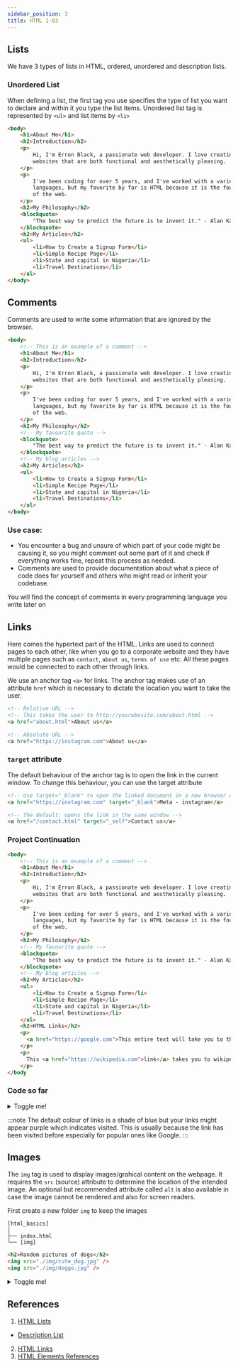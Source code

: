 ```yaml
---
sidebar_position: 3
title: HTML 1-03
---
```



## Lists

We have 3 types of lists in HTML, ordered, unordered and description lists.

### Unordered List

When defining a list, the first tag you use specifies the type of list you want to declare and within it you type the list items. Unordered list tag is represented by `<ul>` and list items by `<li>`

```html showLineNumbers {17-21}
<body>
    <h1>About Me</h1>
    <h2>Introduction</h2>
    <p>
        Hi, I'm Erron Black, a passionate web developer. I love creating
        websites that are both functional and aesthetically pleasing.
    </p>
    <p>
        I've been coding for over 5 years, and I've worked with a variety of
        languages, but my favorite by far is HTML because it is the foundation
        of the web.
    </p>
    <h2>My Philosophy</h2>
    <blockquote>
        "The best way to predict the future is to invent it." - Alan Kay
    </blockquote>
    <h2>My Articles</h2>
    <ul>
        <li>How to Create a Signup Form</li>
        <li>Simple Recipe Page</li>
        <li>State and capital in Nigeria</li>
        <li>Travel Destinations</li>
    </ul>
</body>
```

## Comments

Comments are used to write some information that are ignored by the browser.

```html showLineNumbers {2,15,19}
<body>
    <!-- This is an example of a comment -->
    <h1>About Me</h1>
    <h2>Introduction</h2>
    <p>
        Hi, I'm Erron Black, a passionate web developer. I love creating
        websites that are both functional and aesthetically pleasing.
    </p>
    <p>
        I've been coding for over 5 years, and I've worked with a variety of
        languages, but my favorite by far is HTML because it is the foundation
        of the web.
    </p>
    <h2>My Philosophy</h2>
    <!-- My favourite quote -->
    <blockquote>
        "The best way to predict the future is to invent it." - Alan Kay
    </blockquote>
    <!-- My blog articles -->
    <h2>My Articles</h2>
    <ul>
        <li>How to Create a Signup Form</li>
        <li>Simple Recipe Page</li>
        <li>State and capital in Nigeria</li>
        <li>Travel Destinations</li>
    </ul>
</body>
```

### Use case:

-   You encounter a bug and unsure of which part of your code might be causing it, so you might comment out some part of it and check if everything works fine, repeat this process as needed.
-   Comments are used to provide documentation about what a piece of code does for yourself and others who might read or inherit your codebase.

You will find the concept of comments in every programming language you write later on

## Links

Here comes the hypertext part of the HTML. Links are used to connect pages to each other, like when you go to a corporate website and they have multiple pages such as `contact`, `about us`, `terms of use` etc. All these pages would be connected to each other through links.

We use an anchor tag `<a>` for links. The anchor tag makes use of an attribute `href` which is necessary to dictate the location you want to take the user.

```html
<!-- Relative URL -->
<!-- This takes the user to http://yourwbesite.com/about.html -->
<a href="about.html">About us</a>

<!-- Absolute URL -->
<a href="https://instagram.com">About us</a>
```

### `target` attribute

The default behaviour of the anchor tag is to open the link in the current window. To change this behaviour, you can use the target attribute

```html
<!-- Use target="_blank" to open the linked document in a new browser window or tab: -->
<a href="https://instagram.com" target="_blank">Meta - instagram</a>

<!-- The default: opens the link in the same window -->
<a href="/contact.html" target="_self">Contact us</a>
```

### Project Continuation

```html showLineNumbers
<body>
    <!-- This is an example of a comment -->
    <h1>About Me</h1>
    <h2>Introduction</h2>
    <p>
        Hi, I'm Erron Black, a passionate web developer. I love creating
        websites that are both functional and aesthetically pleasing.
    </p>
    <p>
        I've been coding for over 5 years, and I've worked with a variety of
        languages, but my favorite by far is HTML because it is the foundation
        of the web.
    </p>
    <h2>My Philosophy</h2>
    <!-- My favourite quote -->
    <blockquote>
        "The best way to predict the future is to invent it." - Alan Kay
    </blockquote>
    <!-- My blog articles -->
    <h2>My Articles</h2>
    <ul>
        <li>How to Create a Signup Form</li>
        <li>Simple Recipe Page</li>
        <li>State and capital in Nigeria</li>
        <li>Travel Destinations</li>
    </ul>
    <h2>HTML Links</h2>
    <p>
      <a href="https://google.com">This entire text will take you to the Google homepage</a>
    </p>
    <p>
      This <a href="https://wikipedia.com">link</a> takes you to wikipedia.
    </p>
</body
```

### Code so far

<details>
    <summary>Toggle me!</summary>
    <HtmlOutput>
        <h1>About Me</h1>
        <h2>Introduction</h2>
        <p>
            Hi, I'm Erron Black, a passionate web developer. I love creating
            websites that are both functional and aesthetically pleasing.
        </p>
        <p>
            I've been coding for over 5 years, and I've worked with a variety of
            languages, but my favorite by far is HTML because it is the
            foundation of the web.
        </p>
        <h2>My Philosophy</h2>

        <Blockquote>
            "The best way to predict the future is to invent it." - Alan Kay
        </Blockquote>

        <h2>My Articles</h2>
        <ul>
            <li>How to Create a Signup Form</li>
            <li>Simple Recipe Page</li>
            <li>State and capital in Nigeria</li>
            <li>Travel Destinations</li>
        </ul>
        <h2>HTML Links</h2>
        <p>
            <a href="https://google.com" style={{color: "blue"}}>
                This entire text will take you to the Google homepage
            </a>
        </p>
        <p>
            This <a href="https://wikipedia.com" style={{color: "blue"}}>link</a> takes you to
            wikipedia.
        </p>
    </HtmlOutput>

</details>

:::note
The default colour of links is a shade of blue but your links might appear purple which indicates visited. This is usually because the link has been visited before especially for popular ones like Google.
:::

## Images

The `img` tag is used to display images/grahical content on the webpage. It requires the `src` (source) attribute to determine the location of the intended image. An optional but recommended attribute called `alt` is also available in case the image cannot be rendered and also for screen readers.

First create a new folder `img` to keep the images

```
[html_basics]
│
├── index.html
└── [img]
```

```html
<h2>Random pictures of dogs</h2>
<img src="./img/cute_dog.jpg" />
<img src="./img/doggo.jpg" />
```

<details>
    <summary>Toggle me!</summary>
    <HtmlOutput>
        <h2>Random pictures of dogs</h2>
        <img src={dog1} alt="Image of a puppy"/>
        <img src={dog2} alt="Image of two puppies" />
        <img src="" alt="This is a broken image" />
    </HtmlOutput>
</details>

## References

1. [HTML Lists](https://www.w3schools.com/html/html_lists.asp)

-   [Description List](https://www.w3schools.com/html/html_lists_other.asp)

2. [HTML Links](https://www.w3schools.com/html/html_links.asp)
3. [HTML Elements References](https://developer.mozilla.org/en-US/docs/Web/HTML/Element)
